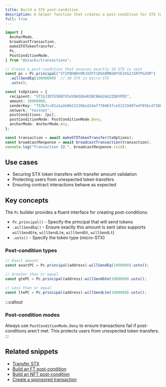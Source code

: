 ```yaml
---
title: Build a STX post-condition
description: A helper function that creates a post-condition for STX token transfers using the Pc builder class, ensuring exact amounts are transferred as expected.
full: true
---
```


```typescript
import {
  AnchorMode,
  broadcastTransaction,
  makeSTXTokenTransfer,
  Pc,
  PostConditionMode,
} from "@stacks/transactions";

// Create a post-condition that ensures exactly 10 STX is sent
const pc = Pc.principal("ST1PQHQKV0RJXZFY1DGX8MNSNYVE3VGZJSRTPGZGM")
  .willSendEq(10000000)  // 10 STX in micro-STX
  .ustx();

const txOptions = {
  recipient: "ST1SJ3DTE5DN7X54YDH5D64R3BCB6A2AG2ZQ8YPD5",
  amount: 10000000,
  senderKey: "753b7cc01a1a2e86221266a154af739463fce51219d97e4f856cd7200c3bd2a601",
  network: "testnet",
  postConditions: [pc],
  postConditionMode: PostConditionMode.Deny,
  anchorMode: AnchorMode.Any,
};

const transaction = await makeSTXTokenTransfer(txOptions);
const broadcastResponse = await broadcastTransaction(transaction);
console.log("Transaction ID:", broadcastResponse.txid);
```

## Use cases

- Securing STX token transfers with transfer amount validation
- Protecting users from unexpected token transfers
- Ensuring contract interactions behave as expected

## Key concepts

The `Pc` builder provides a fluent interface for creating post-conditions:

- `Pc.principal()` - Specify the principal that will send tokens
- `.willSendEq()` - Ensure exactly this amount is sent (also supports `willSendGte`, `willSendLte`, `willSendGt`, `willSendLt`)
- `.ustx()` - Specify the token type (micro-STX)

### Post-condition types

```typescript
// Exact amount
const exactPC = Pc.principal(address).willSendEq(1000000).ustx();

// Greater than or equal
const gtePC = Pc.principal(address).willSendGte(1000000).ustx();

// Less than or equal
const ltePC = Pc.principal(address).willSendLte(1000000).ustx();
```

:::callout
### Post-condition modes
Always use `PostConditionMode.Deny` to ensure transactions fail if post-conditions aren't met. This protects users from unexpected token transfers.
:::

## Related snippets

- [Transfer STX](/resources/snippets/transfer-stx)
- [Build an FT post-condition](/resources/snippets/build-an-ft-pc)
- [Build an NFT post-condition](/resources/snippets/build-an-nft-pc)
- [Create a sponsored transaction](/resources/snippets/create-a-sponsored-tx)